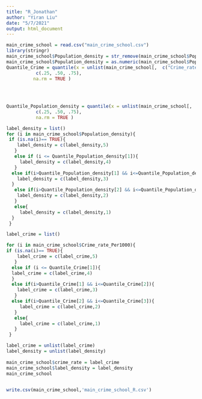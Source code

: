 ```yaml
---
title: "R_Jonathan"
author: "Yiran Liu"
date: "5/7/2021"
output: html_document
---
```


```r
main_crime_school = read.csv("main_crime_school.csv")
library(stringr)
main_crime_school$Population_density = str_remove(main_crime_school$Population_density, ",")
main_crime_school$Population_density = as.numeric(main_crime_school$Population_density)
Quantile_Crime = quantile(x = unlist(main_crime_school[,  c("Crime_rate_Per1000")] ), 
           c(.25, .50, .75),
          na.rm = TRUE )
 
 
 

Quantile_Population_density = quantile(x = unlist(main_crime_school[,  c("Population_density")] ), 
           c(.25, .50, .75),
           na.rm = TRUE )

label_density = list()
for (i in main_crime_school$Population_density){
 if (is.na(i)== TRUE){
    label_density = c(label_density,5)
   }
   else if (i <= Quantile_Population_density[1]){
     label_density = c(label_density,4)
   }
  else if(i>Quantile_Population_density[1] && i<=Quantile_Population_density[2]){
    label_density = c(label_density,3)
  }
   else if(i>Quantile_Population_density[2] && i<=Quantile_Population_density[3]){
    label_density = c(label_density,2)
   }
   else{
     label_density = c(label_density,1)
  }
 }

label_crime = list()

for (i in main_crime_school$Crime_rate_Per1000){
if (is.na(i)== TRUE){
    label_crime = c(label_crime,5)
   }
  else if (i <= Quantile_Crime[1]){
  label_crime = c(label_crime,4)
  }
  else if(i>Quantile_Crime[1] && i<=Quantile_Crime[2]){
    label_crime = c(label_crime,3)
   }
  else if(i>Quantile_Crime[2] && i<=Quantile_Crime[3]){
     label_crime = c(label_crime,2)
   }
   else{
     label_crime = c(label_crime,1)
   }
 }

label_crime = unlist(label_crime)
label_density = unlist(label_density)
 
main_crime_school$crime_rate = label_crime
main_crime_school$label_density = label_density
main_crime_school
 

write.csv(main_crime_school,'main_crime_school_R.csv')


```